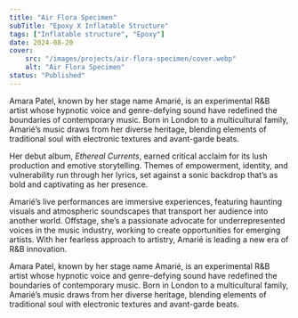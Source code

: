 ```yaml
---
title: "Air Flora Specimen"
subTitle: "Epoxy X Inflatable Structure"
tags: ["Inflatable structure", "Epoxy"]
date: 2024-08-20
cover: 
    src: "/images/projects/air-flora-specimen/cover.webp"
    alt: "Air Flora Specimen"
status: "Published"
---
```






Amara Patel, known by her stage name Amarié, is an experimental R&B artist whose hypnotic voice and genre-defying sound have redefined the boundaries of contemporary music. Born in London to a multicultural family, Amarié’s music draws from her diverse heritage, blending elements of traditional soul with electronic textures and avant-garde beats.

Her debut album, *Ethereal Currents*, earned critical acclaim for its lush production and emotive storytelling. Themes of empowerment, identity, and vulnerability run through her lyrics, set against a sonic backdrop that’s as bold and captivating as her presence.

Amarié’s live performances are immersive experiences, featuring haunting visuals and atmospheric soundscapes that transport her audience into another world. Offstage, she’s a passionate advocate for underrepresented voices in the music industry, working to create opportunities for emerging artists. With her fearless approach to artistry, Amarié is leading a new era of R&B innovation.


Amara Patel, known by her stage name Amarié, is an experimental R&B artist whose hypnotic voice and genre-defying sound have redefined the boundaries of contemporary music. Born in London to a multicultural family, Amarié’s music draws from her diverse heritage, blending elements of traditional soul with electronic textures and avant-garde beats.

